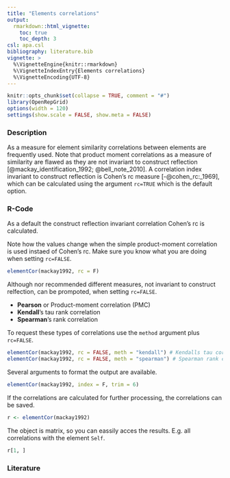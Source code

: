 ```yaml
---
title: "Elements correlations"
output: 
  rmarkdown::html_vignette:
    toc: true
    toc_depth: 3
csl: apa.csl
bibliography: literature.bib
vignette: >
  %\VignetteEngine{knitr::rmarkdown}
  %\VignetteIndexEntry{Elements correlations}
  %\VignetteEncoding{UTF-8}
---
```


```r
knitr::opts_chunk$set(collapse = TRUE, comment = "#")
library(OpenRepGrid)
options(width = 120)
settings(show.scale = FALSE, show.meta = FALSE)
```

### Description

As a measure for element similarity correlations between elements are frequently used. Note that product moment correlations as a measure of similarity are flawed as they are not invariant to construct reflection
[@mackay_identification_1992; @bell_note_2010]. A correlation index invariant to construct reflection is Cohen's rc measure [-@cohen_rc:_1969], which can be calculated using the argument `rc=TRUE` which is the default option.

### R-Code

As a default the construct reflection invariant correlation Cohen's rc is calculated. 
                                       
Note how the values change when the simple product-moment correlation is used instaed of Cohen's rc. Make sure you know what you are doing when setting `rc=FALSE`.

```r
elementCor(mackay1992, rc = F)
```

Although nor recommended different measures, not invariant to construct relfection, can be prompoted, when setting `rc=FALSE`. 

* **Pearson** or Product-moment correlation (PMC) 
* **Kendall**'s tau rank correlation
* **Spearman**'s rank correlation

To request these types of correlations use the `method` argument plus `rc=FALSE`.

```r
elementCor(mackay1992, rc = FALSE, meth = "kendall") # Kendalls tau correlation
elementCor(mackay1992, rc = FALSE, meth = "spearman") # Spearman rank correlation
```

Several arguments to format the output are available.

```r
elementCor(mackay1992, index = F, trim = 6)
```

If the correlations are calculated for further processing, the correlations can be saved.

```r
r <- elementCor(mackay1992)
```

The object is matrix, so you can eassily acces the results. E.g. all correlations with the element `Self`.

```r
r[1, ]
```


### Literature

<!-- 
* Bell, R. C. (2010). A note on aligning constructs. Personal Construct Theory & Practice, (7), 42-48.
* Cohen, J. (1969). rc: A profile similarity coefficient invariant over variable reflection. Psychological Bulletin, 71(4), 281-284.
* Mackay, N. (1992). Identification, Reflection, and Correlation: Problems in the bases of Repertory Grid measures. International Journal of Personal Construct Psychology, 5(1), 57-75.
-->
